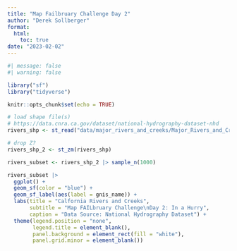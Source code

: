 ```yaml
---
title: "Map Failbruary Challenge Day 2"
author: "Derek Sollberger"
format: 
  html:
    toc: true
date: "2023-02-02"
---
```


```r
#| message: false
#| warning: false

library("sf")
library("tidyverse")

knitr::opts_chunk$set(echo = TRUE)
```

```r
# load shape file(s)
# https://data.cnra.ca.gov/dataset/national-hydrography-dataset-nhd
rivers_shp <- st_read("data/major_rivers_and_creeks/Major_Rivers_and_Creeks.shp")

# drop Z?
rivers_shp_2 <- st_zm(rivers_shp)

rivers_subset <- rivers_shp_2 |> sample_n(1000)
```


```r
rivers_subset |>
  ggplot() +
  geom_sf(color = "blue") +
  geom_sf_label(aes(label = gnis_name)) +
  labs(title = "Calfornia Rivers and Creeks",
       subtitle = "Map FAILbruary Challenge\nDay 2: In a Hurry",
       caption = "Data Source: National Hydrography Dataset") +
  theme(legend.position = "none",
        legend.title = element_blank(),
        panel.background = element_rect(fill = "white"),
        panel.grid.minor = element_blank())
```

